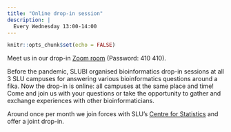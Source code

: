 ```yaml
---
title: "Online drop-in session"
description: |
  Every Wednesday 13:00-14:00
---
```


```r
knitr::opts_chunk$set(echo = FALSE)
```

Meet us in our drop-in [Zoom room](https://slu-se.zoom.us/j/62766864698) (Password: 410 410).

Before the pandemic, SLUBI organised bioinformatics drop-in sessions at all 3 SLU campuses for answering various bioinformatics questions around a fika. Now the drop-in is online: all campuses at the same place and time! Come and join us with your questions or take the opportunity to gather and exchange experiences with other bioinformaticians.

Around once per month we join forces with SLU's [Centre for Statistics](https://www.slu.se/en/Collaborative-Centres-and-Projects/centreforstatistics/) and offer a joint drop-in. 